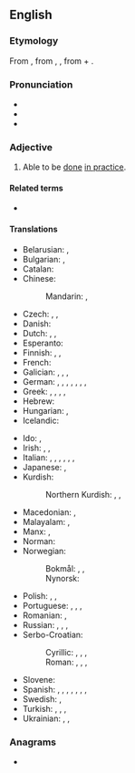 ==English==

===Etymology===
From {{der|en|xno|fesable}}, from {{der|en|la|facere}}, {{der|en|fro|faisable|fesable, faisable|t=doable}}, from {{m|fro|faire|fere, faire|t=to do}} + {{m|fro|-able}}.

===Pronunciation===
* {{IPA|en|/ˈfiːzəbəl/}}
* {{audio|en|en-us-feasible.ogg|Audio (US)}}
* {{rhymes|en|iːzəbəl|s=3}}

===Adjective===
{{en-adj}}

# Able to be [[do]]ne [[in practice]].
#: {{ux|en|His plan to rid Trafalgar Square of pigeons by bringing in peregrine falcons to eat them was dismissed as not '''feasible'''.}}
#: {{syn|en|achievable|doable|possible|practicable|workable}}
#: {{ant|en|infeasible|unfeasible}}

====Related terms====
* {{l|en|feasibility}}

====Translations====
{{trans-top|that can be done in practice}}
* Belarusian: {{t|be|выкана́льны}}, {{t|be|магчы́мы}}
* Bulgarian: {{t+|bg|изпълни́м}}, {{t+|bg|осъществи́м}}
* Catalan: {{t+|ca|factible}}
* Chinese:
*: Mandarin: {{t+|cmn|可行|alt=可行的|tr=kěxíng de}}, {{t|cmn|可做|tr=kězuò de|alt=可做的}}
* Czech: {{t|cs|uskutečnitelný}}, {{t|cs|proveditelný}}, {{t+|cs|možný}}
* Danish: {{t+|da|mulig}}
* Dutch: {{t+|nl|mogelijk}}, {{t+|nl|haalbaar}}, {{t+|nl|doenlijk}}
* Esperanto: {{t|eo|farebla}}
* Finnish: {{t+|fi|toteuttamiskelpoinen}}, {{t|fi|tehtävissä}}, {{t+|fi|mahdollinen}}
* French: {{t+|fr|faisable}}
* Galician: {{t+|gl|factible}}, {{t+|gl|factíbel}}, {{t|gl|feitíbel}}, {{t|gl|facedoiro}}
* German: {{t+|de|durchführbar}}, {{t+|de|machbar}}, {{t+|de|ausführbar}}, {{t+|de|realisierbar}}, {{t+|de|praktikabel}}, {{t+|de|tunlich}}, {{t+|de|erreichbar}}, {{t|de|angängig}}
* Greek: {{t+|el|εφικτός}}, {{t+|el|πραγματοποιήσιμος}}, {{t+|el|επιτεύξιμος}}, {{t+|el|υλοποιήσιμος}}, {{t|el|πραγματώσιμος}}
* Hebrew: {{t|he|בר ביצוע|tr=bar bitzua}}
* Hungarian: {{t+|hu|megvalósítható}}, {{t|hu|kivihető}}
* Icelandic: {{t|is|mögulegt}}
{{trans-mid}}
* Ido: {{t+|io|facebla}}, {{t+|io|exekutebla}}
* Irish: {{t|ga|féideartha}}, {{t|ga|indéanta}}, {{t|ga|sodhéanta}}
* Italian: {{t+|it|fattibile}}, {{t+|it|realizzabile}}, {{t+|it|eseguibile}}, {{t|it|futuribile}}, {{t|it|riuscibile}}, {{t+|it|attuabile}}, {{t+|it|effettuabile}}
* Japanese: {{t+|ja|実行|tr=じっこうできる, jikkō dekiru|alt=実行できる}}, {{t|ja|実現可能|tr=じつげんかのうな, jitsugen kanō na|alt=実現可能な}}
* Kurdish:
*: Northern Kurdish: {{t+|kmr|gengaz}}, {{t+|kmr|mimkin}}, {{t+|kmr|pêkan}}
* Macedonian: {{t|mk|и́зводлив}}, {{t|mk|о́стварлив}}
* Malayalam: {{t|ml|സാധ്യ}}, {{t|ml|നടക്കാവുന്ന}}
* Manx: {{t|gv|yn-jannoo}}, {{t|gv|cooilleentagh}}
* Norman: {{t|nrf|faîthabl'ye}} {{q|Jersey}}
* Norwegian:
*: Bokmål: {{t+|nb|mulig}}, {{t|nb|gjennomførbar}}, {{t|nb|gjennomførbart}}
*: Nynorsk: {{t|nn|mogleg}}
* Polish: {{t+|pl|możliwy}}, {{t+|pl|osiągalny}}, {{t+|pl|wykonalny}}
* Portuguese: {{t+|pt|possível}}, {{t+|pt|factível}}, {{t+|pt|viável}}, {{t|pt|fazível}}
* Romanian: {{t+|ro|fezabil}}, {{t|ro|facibil}}
* Russian: {{t+|ru|возмо́жный}}, {{t+|ru|выполни́мый}}, {{t+|ru|исполни́мый}}, {{t+|ru|осуществи́мый}}
* Serbo-Croatian:
*: Cyrillic: {{t|sh|изводљиво}}, {{t|sh|пра̀ктично}}, {{t|sh|примјенљиво}}, {{t|sh|извѐдив}}
*: Roman: {{t+|sh|izvodljivo}}, {{t+|sh|pràktično}}, {{t+|sh|primjenljivo}}, {{t+|sh|izvèdiv}}
* Slovene: {{t|sl|izvedljivo}}
* Spanish: {{t+|es|factible}}, {{t+|es|asequible}}, {{t|es|dable}}, {{t+|es|viable}}, {{t|es|realizable}}, {{t+|es|hacedero}}, {{t+|es|agible}}, {{t+|es|ejecutable}}
* Swedish: {{t+|sv|genomförbar}}, {{t+|sv|möjlig}}
* Turkish: {{t+|tr|kılgın}}, {{t+|tr|mümkün}}, {{t+|tr|olası}}, {{t|tr|yapılabilir}}
* Ukrainian: {{t|uk|здійсне́нний}}, {{t|uk|здійсни́мий}}, {{t|uk|можли́вий}}
{{trans-bottom}}

===Anagrams===
* {{anagrams|en|a=abeefils|labefies}}